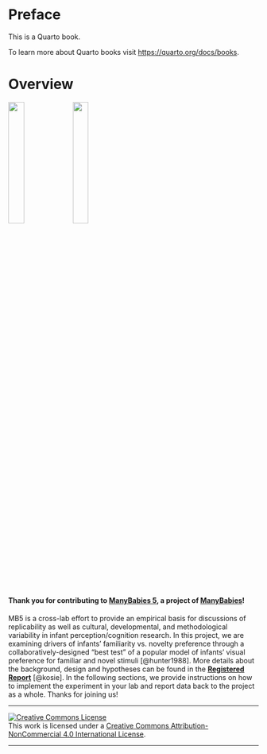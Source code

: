 # Preface {.unnumbered}

This is a Quarto book.

To learn more about Quarto books visit <https://quarto.org/docs/books>.

# Overview {.unnumbered}

![](images/mb-logo.png){width="25%"} ![](images/mb5-logo.png){width="25%"}

#### Thank you for contributing to [**ManyBabies 5**](https://manybabies.org/MB5/), a project of [**ManyBabies**](https://manybabies.org/)! {.unnumbered}

MB5 is a cross-lab effort to provide an empirical basis for discussions of replicability as well as cultural, developmental, and methodological variability in infant perception/cognition research. In this project, we are examining drivers of infants’ familiarity vs. novelty preference through a collaboratively-designed “best test” of a popular model of infants’ visual preference for familiar and novel stimuli [@hunter1988]. More details about the background, design and hypotheses can be found in the [**Registered Report**](https://osf.io/preprints/psyarxiv/ck3vd) [@kosie]. In the following sections, we provide instructions on how to implement the experiment in your lab and report data back to the project as a whole. Thanks for joining us!

------------------------------------------------------------------------

<a rel="license" href="http://creativecommons.org/licenses/by-nc/4.0/"><img src="https://i.creativecommons.org/l/by-nc/4.0/88x31.png" alt="Creative Commons License" style="border-width:0"/></a><br />This work is licensed under a <a rel="license" href="http://creativecommons.org/licenses/by-nc/4.0/">Creative Commons Attribution-NonCommercial 4.0 International License</a>.

------------------------------------------------------------------------



